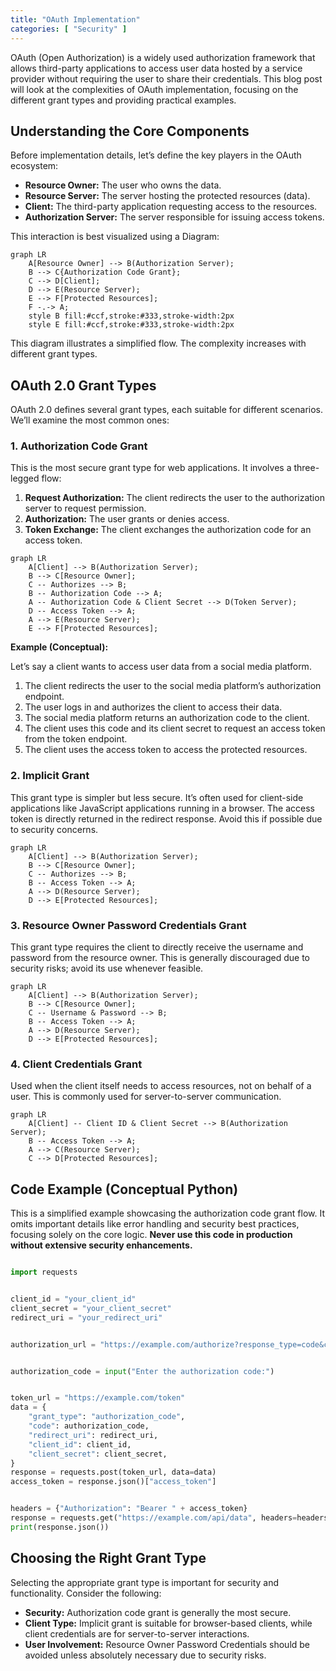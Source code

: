 ```yaml
---
title: "OAuth Implementation"
categories: [ "Security" ]
---
```



OAuth (Open Authorization) is a widely used authorization framework that allows third-party applications to access user data hosted by a service provider without requiring the user to share their credentials.  This blog post will look at the complexities of OAuth implementation, focusing on the different grant types and providing practical examples.

## Understanding the Core Components

Before implementation details, let's define the key players in the OAuth ecosystem:

* **Resource Owner:** The user who owns the data.
* **Resource Server:** The server hosting the protected resources (data).
* **Client:** The third-party application requesting access to the resources.
* **Authorization Server:** The server responsible for issuing access tokens.


This interaction is best visualized using a Diagram:


```mermaid
graph LR
    A[Resource Owner] --> B(Authorization Server);
    B --> C{Authorization Code Grant};
    C --> D[Client];
    D --> E(Resource Server);
    E --> F[Protected Resources];
    F -.-> A;
    style B fill:#ccf,stroke:#333,stroke-width:2px
    style E fill:#ccf,stroke:#333,stroke-width:2px
```

This diagram illustrates a simplified flow.  The complexity increases with different grant types.

## OAuth 2.0 Grant Types

OAuth 2.0 defines several grant types, each suitable for different scenarios.  We'll examine the most common ones:

### 1. Authorization Code Grant

This is the most secure grant type for web applications.  It involves a three-legged flow:

1. **Request Authorization:** The client redirects the user to the authorization server to request permission.
2. **Authorization:** The user grants or denies access.
3. **Token Exchange:** The client exchanges the authorization code for an access token.


```mermaid
graph LR
    A[Client] --> B(Authorization Server);
    B --> C[Resource Owner];
    C -- Authorizes --> B;
    B -- Authorization Code --> A;
    A -- Authorization Code & Client Secret --> D(Token Server);
    D -- Access Token --> A;
    A --> E(Resource Server);
    E --> F[Protected Resources];

```

**Example (Conceptual):**

Let's say a client wants to access user data from a social media platform.

1. The client redirects the user to the social media platform's authorization endpoint.
2. The user logs in and authorizes the client to access their data.
3. The social media platform returns an authorization code to the client.
4. The client uses this code and its client secret to request an access token from the token endpoint.
5. The client uses the access token to access the protected resources.

### 2. Implicit Grant

This grant type is simpler but less secure. It's often used for client-side applications like JavaScript applications running in a browser. The access token is directly returned in the redirect response.  Avoid this if possible due to security concerns.

```mermaid
graph LR
    A[Client] --> B(Authorization Server);
    B --> C[Resource Owner];
    C -- Authorizes --> B;
    B -- Access Token --> A;
    A --> D(Resource Server);
    D --> E[Protected Resources];
```

### 3. Resource Owner Password Credentials Grant

This grant type requires the client to directly receive the username and password from the resource owner.  This is generally discouraged due to security risks; avoid its use whenever feasible.

```mermaid
graph LR
    A[Client] --> B(Authorization Server);
    B --> C[Resource Owner];
    C -- Username & Password --> B;
    B -- Access Token --> A;
    A --> D(Resource Server);
    D --> E[Protected Resources];

```

### 4. Client Credentials Grant

Used when the client itself needs to access resources, not on behalf of a user.  This is commonly used for server-to-server communication.

```mermaid
graph LR
    A[Client] -- Client ID & Client Secret --> B(Authorization Server);
    B -- Access Token --> A;
    A --> C(Resource Server);
    C --> D[Protected Resources];
```


## Code Example (Conceptual Python)

This is a simplified example showcasing the authorization code grant flow.  It omits important details like error handling and security best practices, focusing solely on the core logic.  **Never use this code in production without extensive security enhancements.**

```python

import requests


client_id = "your_client_id"
client_secret = "your_client_secret"
redirect_uri = "your_redirect_uri"


authorization_url = "https://example.com/authorize?response_type=code&client_id=" + client_id + "&redirect_uri=" + redirect_uri


authorization_code = input("Enter the authorization code:")


token_url = "https://example.com/token"
data = {
    "grant_type": "authorization_code",
    "code": authorization_code,
    "redirect_uri": redirect_uri,
    "client_id": client_id,
    "client_secret": client_secret,
}
response = requests.post(token_url, data=data)
access_token = response.json()["access_token"]


headers = {"Authorization": "Bearer " + access_token}
response = requests.get("https://example.com/api/data", headers=headers)
print(response.json())
```


## Choosing the Right Grant Type

Selecting the appropriate grant type is important for security and functionality.  Consider the following:

* **Security:** Authorization code grant is generally the most secure.
* **Client Type:** Implicit grant is suitable for browser-based clients, while client credentials are for server-to-server interactions.
* **User Involvement:** Resource Owner Password Credentials should be avoided unless absolutely necessary due to security risks.




